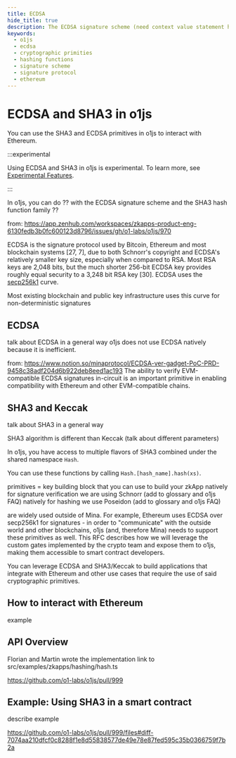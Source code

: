 ```yaml
---
title: ECDSA
hide_title: true
description: The ECDSA signature scheme (need context value statement here)
keywords:
  - o1js
  - ecdsa
  - cryptographic primities
  - hashing functions
  - signature scheme
  - signature protocol
  - ethereum
---
```


# ECDSA and SHA3 in o1js

You can use the SHA3 and ECDSA primitives in o1js to interact with Ethereum.

:::experimental

Using ECDSA and SHA3 in o1js is experimental. To learn more, see [Experimental Features](/zkapps/experimental).

:::

In o1js, you can do ?? with the ECDSA signature scheme and the SHA3 hash function family ??

from: https://app.zenhub.com/workspaces/zkapps-product-eng-6130fedb3b0fc600123d8796/issues/gh/o1-labs/o1js/970 

ECDSA is the signature protocol used by Bitcoin, Ethereum and most blockchain
systems [27, 7], due to both Schnorr's copyright and ECDSA's relatively smaller key
size, especially when compared to RSA. Most RSA keys are 2,048 bits, but the much
shorter 256-bit ECDSA key provides roughly equal security to a 3,248 bit RSA key
[30].
ECDSA uses the [secp256k1](/glossary#secp256k1) curve.

Most existing blockchain and public key infrastructure uses this curve
for non-deterministic signatures 


## ECDSA

talk about ECDSA in a general way 
o1js does not use ECDSA natively because it is inefficient. 

from: https://www.notion.so/minaprotocol/ECDSA-ver-gadget-PoC-PRD-9458c38adf204d6b922deb8eed1ac193 
The ability to verify EVM-compatible ECDSA signatures in-circuit is an important primitive in enabling compatibility with Ethereum and other EVM-compatible chains. 

## SHA3 and Keccak

talk about SHA3 in a general way

SHA3 algorithm is different than Keccak (talk about different parameters)


In o1js, you have access to multiple flavors of SHA3 combined under the shared namespace `Hash`. 

You can use these functions by calling `Hash.[hash_name].hash(xs)`. 


primitives = key building block that you can use to build your zkApp 
natively for signature verification we are using Schnorr (add to glossary and o1js FAQ)
natively for hashing we use Poseidon (add to glossary and o1js FAQ)

are widely used outside of Mina. For example, Ethereum uses ECDSA over secp256k1 for signatures - in order to "communicate" with the outside world and other blockchains, o1js (and, therefore Mina) needs to support these primitives as well. This RFC describes how we will leverage the custom gates implemented by the crypto team and expose them to o1js, making them accessible to smart contract developers.

You can leverage ECDSA and SHA3/Keccak to build applications that integrate with Ethereum and other use cases that require the use of said cryptographic primitives.

## How to interact with Ethereum

example 

## API Overview

Florian and Martin wrote the implementation
 link to src/examples/zkapps/hashing/hash.ts 

https://github.com/o1-labs/o1js/pull/999 

## Example: Using SHA3 in a smart contract

describe example

https://github.com/o1-labs/o1js/pull/999/files#diff-7074aa210dfcf0c8288f1e8d55838577de49e78e87fed595c35b0366759f7b2a
